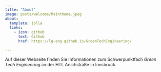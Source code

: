 ```yaml
---
title: "About"
image: posts/welcome/Maintheme.jpeg
about:
  template: jolla
  links:
    - icon: github
      text: Github
      href: https://lg-eng.github.io/GreenTechEngineering/

---
```


Auf dieser Webseite finden Sie Informationen zum Schwerpunktfach *Green Tech Engineering* an der HTL Anichstraße in Innsbruck.